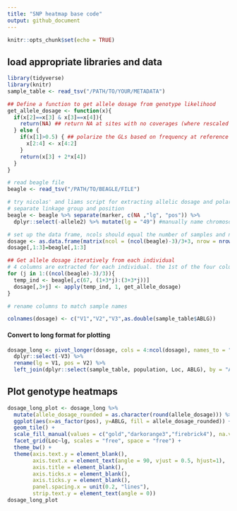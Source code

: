 ```yaml
---
title: "SNP heatmap base code"
output: github_document
---
```


```r
knitr::opts_chunk$set(echo = TRUE)
```

## load appropriate libraries and data 

```r
library(tidyverse)
library(knitr)
sample_table <- read_tsv("/PATH/TO/YOUR/METADATA")

## Define a function to get allele dosage from genotype likelihood
get_allele_dosage <- function(x){
  if(x[2]==x[3] & x[3]==x[4]){
    return(NA) ## return NA at sites with no coverages (where rescaled GLs are 0.333, 0.333, 0.333)
  } else {
    if(x[1]>0.5) { ## polarize the GLs based on frequency at reference individual
      x[2:4] <- x[4:2]
    }
    return(x[3] + 2*x[4])
  }
}
```

```r
# read beagle file
beagle <- read_tsv("/PATH/TO/BEAGLE/FILE") 
```

```r
# try nicolas' and liams script for extracting allelic dosage and polarize in same step
# separate linkage group and position 
beagle <- beagle %>% separate(marker, c(NA ,"lg", "pos")) %>% 
  dplyr::select(-allele2) %>% mutate(lg = "49") #manually name chromosome 

# set up the data frame, ncols should equal the number of samples and nrows should equal the number of loci
dosage <- as.data.frame(matrix(ncol = (ncol(beagle)-3)/3+3, nrow = nrow(beagle)))
dosage[,1:3]=beagle[,1:3]

## Get allele dosage iteratively from each individual
# 4 columns are extracted for each individual. the 1st of the four columns is the GL for the major allele for the polarizing individual. Choose the reference column according to the individual you want to polarize from. In our case, that is column 67 (ABLG5418)
for (j in 1:((ncol(beagle)-3)/3)){
  temp_ind <- beagle[,c(67, (1+3*j):(3+3*j))]
  dosage[,3+j] <- apply(temp_ind, 1, get_allele_dosage)
}

# rename columns to match sample names

colnames(dosage) <- c("V1","V2","V3",as.double(sample_table$ABLG))
```

#### Convert to long format for plotting

```r
dosage_long <- pivot_longer(dosage, cols = 4:ncol(dosage), names_to = "ABLG", values_to = "allele_dosage") %>% 
  dplyr::select(-V3) %>% 
  rename(lg = V1, pos = V2) %>% 
  left_join(dplyr::select(sample_table, population, Loc, ABLG), by = "ABLG")
```

## Plot genotype heatmaps

```r
dosage_long_plot <- dosage_long %>% 
  mutate(allele_dosage_rounded = as.character(round(allele_dosage))) %>% 
  ggplot(aes(x=as_factor(pos), y=ABLG, fill = allele_dosage_rounded)) +
  geom_tile() +
  scale_fill_manual(values = c("gold","darkorange3","firebrick4"), na.value = "grey80") +
  facet_grid(Loc~lg, scales = "free", space = "free") +
  theme_bw() +
  theme(axis.text.y = element_blank(),
        axis.text.x = element_text(angle = 90, vjust = 0.5, hjust=1),
        axis.title = element_blank(),
        axis.ticks.x = element_blank(),
        axis.ticks.y = element_blank(),
        panel.spacing.x = unit(0.2, "lines"),
        strip.text.y = element_text(angle = 0))
dosage_long_plot
```